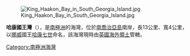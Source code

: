[[Image:King_Haakon_Bay_in_South_Georgia_Island.jpg|right]]

{{coord|54|09|S|37|19|W|display=title|region:GS_type:waterbody_source:dewiki}}

'''哈康國王灣'''（{{lang-en|King Haakon Bay}}），是[[南極洲|南極洲]]的海灣，位於[[南喬治亞島|南喬治亞島]]南岸，長13公里、寬4公里，以[[挪威|挪威]]國王[[哈康七世|哈康七世]]命名，該海灣現時由[[英國海外領土|英國海外領土]]管轄。

{{Antarctica-geo-stub}}
{{南喬治亞與南桑威奇群島}}

[[Category:南極洲海灣|Category:南極洲海灣]]